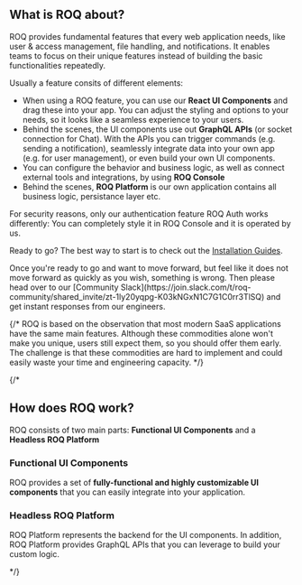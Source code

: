 

## What is ROQ about?

ROQ provides fundamental features that every web application needs, like user & access management, file handling, and
notifications. It enables teams to focus on their unique features instead of building the basic functionalities
repeatedly.

Usually a feature consits of different elements:
- When using a ROQ feature, you can use our **React UI Components** and drag these into your app. You can adjust the styling
and options to your needs, so it looks like a seamless experience to your users.
- Behind the scenes, the UI components use out **GraphQL APIs** (or socket connection for Chat). With the APIs you can trigger commands
(e.g. sending a notification), seamlessly integrate data into your own app (e.g. for user management), or even build your own UI 
components.
- You can configure the behavior and business logic, as well as connect external tools and integrations, by using **ROQ Console**
- Behind the scenes, **ROQ Platform** is our own application contains all business logic, persistance layer etc.

For security reasons, only our authentication feature ROQ Auth works differently: You can completely style it in ROQ Console and it
is operated by us.

Ready to go? The best way to start is to check out the [Installation Guides](/getting-started).

<Callout type="warning" emoji="🦸">
Once you're ready to go and want to move forward, but feel like it does not move forward as quickly as you wish, something is wrong.
Then please head over to our [Community Slack](https://join.slack.com/t/roq-community/shared_invite/zt-1ly20yqpg-K03kNGxN1C7G1C0rr3TlSQ) and get
instant responses from our engineers. 
</Callout>

{/* ROQ is based on the observation that most modern SaaS applications have the same main features. Although these
commodities alone won't make you unique, users still expect them, so you should offer them early. The challenge is that
these commodities are hard to implement and could easily waste your time and engineering capacity. */}


{/*

## How does ROQ work?

ROQ consists of two main parts: **Functional UI Components** and a **Headless ROQ Platform**

### Functional UI Components

ROQ provides a set of **fully-functional and highly customizable UI components** that you can easily integrate into your
application.

### Headless ROQ Platform

ROQ Platform represents the backend for the UI components. In addition, ROQ Platform provides
GraphQL APIs that you can leverage to build your custom logic.

*/}

